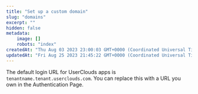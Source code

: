```yaml
---
title: "Set up a custom domain"
slug: "domains"
excerpt: ""
hidden: false
metadata:
    image: []
    robots: "index"
createdAt: "Thu Aug 03 2023 23:00:03 GMT+0000 (Coordinated Universal Time)"
updatedAt: "Fri Aug 25 2023 21:45:22 GMT+0000 (Coordinated Universal Time)"
---
```


The default login URL for UserClouds apps is `tenantname.tenant.userclouds.com`. You can replace this with a URL you own in the Authentication Page.
